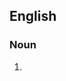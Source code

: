 ==English==

===Noun===
{{en-noun|-|head=[[blind]] [[man]][['s|’s]] [[bluff]]}}

# {{lb|en|chiefly|US|games}} {{alternative form of|blind man's buff|lang=en}}